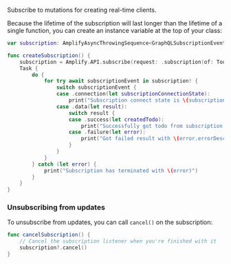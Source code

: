 Subscribe to mutations for creating real-time clients.

Because the lifetime of the subscription will last longer than the lifetime of a single function, you can create an instance variable at the top of your class:

```swift
var subscription: AmplifyAsyncThrowingSequence<GraphQLSubscriptionEvent<Todo>>?
```

```swift
func createSubscription() {
    subscription = Amplify.API.subscribe(request: .subscription(of: Todo.self, type: .onCreate))
    Task {
        do {
            for try await subscriptionEvent in subscription! {
                switch subscriptionEvent {
                case .connection(let subscriptionConnectionState):
                    print("Subscription connect state is \(subscriptionConnectionState)")
                case .data(let result):
                    switch result {
                    case .success(let createdTodo):
                        print("Successfully got todo from subscription: \(createdTodo)")
                    case .failure(let error):
                        print("Got failed result with \(error.errorDescription)")
                    }
                }
            }
        } catch (let error) {
            print("Subscription has terminated with \(error)")
        }
    }
}
```

### Unsubscribing from updates

To unsubscribe from updates, you can call `cancel()` on the subscription:

```swift
func cancelSubscription() {
    // Cancel the subscription listener when you're finished with it
    subscription?.cancel()
}
```

